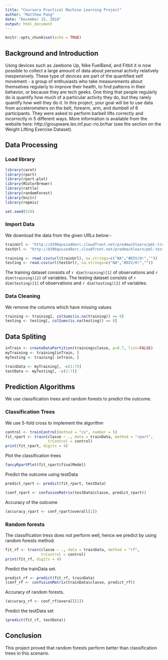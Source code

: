 ---
title: "Coursera Practical Machine Learning Project"
author: "Matthew Pang"
date: "December 15, 2016"
output: html_document
---

```{r setup, include=FALSE}
knitr::opts_chunk$set(echo = TRUE)
```

## Background and Introduction

Using devices such as Jawbone Up, Nike FuelBand, and Fitbit it is now possible to collect a large amount of data about personal activity relatively inexpensively. These type of devices are part of the quantified self movement - a group of enthusiasts who take measurements about themselves regularly to improve their health, to find patterns in their behavior, or because they are tech geeks. One thing that people regularly do is quantify how much of a particular activity they do, but they rarely quantify how well they do it. In this project, your goal will be to use data from accelerometers on the belt, forearm, arm, and dumbell of 6 participants. They were asked to perform barbell lifts correctly and incorrectly in 5 different ways. More information is available from the website here: http://groupware.les.inf.puc-rio.br/har (see the section on the Weight Lifting Exercise Dataset). 

## Data Processing

### Load library

```{r load library}
library(caret)
library(rpart)
library(rpart.plot)
library(RColorBrewer)
library(rattle)
library(randomForest)
library(knitr)
library(repmis)
```


```{r Set seed}
set.seed(520)
```
### Import Data
We download the data from the given URLs below:-

```{r import data}
trainUrl <- "http://d396qusza40orc.cloudfront.net/predmachlearn/pml-training.csv"
testUrl <- "http://d396qusza40orc.cloudfront.net/predmachlearn/pml-testing.csv"

training <- read.csv(url(trainUrl), na.strings=c("NA","#DIV/0!",""))
testing <- read.csv(url(testUrl), na.strings=c("NA","#DIV/0!",""))

```
The training dataset consists of `r dim(training)[1]` of observations and `r dim(training)[2]` of variables.
The testing dataset consists of `r dim(testing)[1]` of observations and `r dim(testing)[2]` of variables.

### Data Cleaning
We remove the columns which have missing values

```{r Data cleaning}
training <- training[, colSums(is.na(training)) == 0]
testing <- testing[, colSums(is.na(testing)) == 0]
```
## Data Spliting
```{r DataSpliting}
inTrain <- createDataPartition(training$classe, p=0.7, list=FALSE)
myTraining <- training[inTrain, ]
myTesting <- training[-inTrain, ]

trainData <- myTraining[, -c(1:7)]
testData <- myTesting[, -c(1:7)]

```

## Prediction Algorithms
We use classification trees and random forests to predict the outcome.

### Classification Trees
We use 5-fold cross to implement the algorithm

```{r classification trees}
control <- trainControl(method = "cv", number = 5)
fit_rpart <- train(classe ~ ., data = trainData, method = "rpart", 
                   trControl = control)
print(fit_rpart, digits = 4)
```

Plot the classification trees

```{r classification trees plot}
fancyRpartPlot(fit_rpart$finalModel)
```

Predict the outcome using testData
```{r Predict outcome using testData}
predict_rpart <- predict(fit_rpart, testData)

(conf_rpart <- confusionMatrix(testData$classe, predict_rpart))
```

Accuracy of the outcome
```{r Accuracy}
(accuracy_rpart <- conf_rpart$overall[1])
```

### Random forests
The classification tress does not perform well, hence we predict by using random forests method.

```{r random forests}
fit_rf <- train(classe ~ ., data = trainData, method = "rf", 
                trControl = control)
print(fit_rf, digits = 4)
```

Predict the trainData set.
```{r}
predict_rf <- predict(fit_rf, trainData)
(conf_rf <- confusionMatrix(trainData$classe, predict_rf))
```

Accuracy of random forests.
```{r accuracy of random forests}
(accuracy_rf <- conf_rf$overall[1])
```

Predict the testData set
```{r predict testData}
(predict(fit_rf, testData))
```

## Conclusion
This project proved that random forests perform better than classification trees in this scenario.